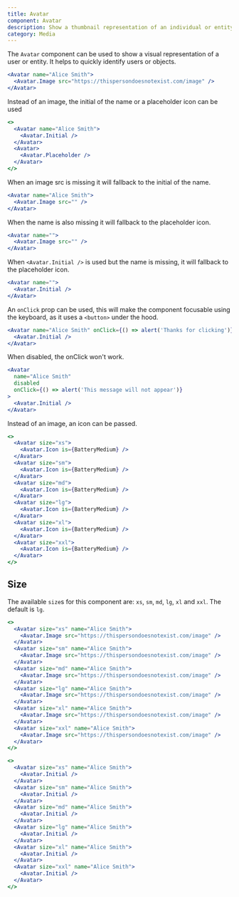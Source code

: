 ```yaml
---
title: Avatar
component: Avatar
description: Show a thumbnail representation of an individual or entity.
category: Media
---
```


The `Avatar` component can be used to show a visual representation of a user or entity. It helps to quickly identify users or objects.

```jsx preview
<Avatar name="Alice Smith">
  <Avatar.Image src="https://thispersondoesnotexist.com/image" />
</Avatar>
```

Instead of an image, the initial of the name or a placeholder icon can be used

```jsx preview
<>
  <Avatar name="Alice Smith">
    <Avatar.Initial />
  </Avatar>
  <Avatar>
    <Avatar.Placeholder />
  </Avatar>
</>
```

When an image src is missing it will fallback to the initial of the name.

```jsx preview
<Avatar name="Alice Smith">
  <Avatar.Image src="" />
</Avatar>
```

When the name is also missing it will fallback to the placeholder icon.

```jsx preview
<Avatar name="">
  <Avatar.Image src="" />
</Avatar>
```

When `<Avatar.Initial />` is used but the name is missing, it will fallback to the placeholder icon.

```jsx preview
<Avatar name="">
  <Avatar.Initial />
</Avatar>
```

An `onClick` prop can be used, this will make the component focusable using the keyboard, as it uses a `<button>` under the hood.

```jsx preview
<Avatar name="Alice Smith" onClick={() => alert('Thanks for clicking')}>
  <Avatar.Initial />
</Avatar>
```

When disabled, the onClick won't work.

```jsx preview
<Avatar
  name="Alice Smith"
  disabled
  onClick={() => alert('This message will not appear')}
>
  <Avatar.Initial />
</Avatar>
```

Instead of an image, an icon can be passed.

```jsx preview
<>
  <Avatar size="xs">
    <Avatar.Icon is={BatteryMedium} />
  </Avatar>
  <Avatar size="sm">
    <Avatar.Icon is={BatteryMedium} />
  </Avatar>
  <Avatar size="md">
    <Avatar.Icon is={BatteryMedium} />
  </Avatar>
  <Avatar size="lg">
    <Avatar.Icon is={BatteryMedium} />
  </Avatar>
  <Avatar size="xl">
    <Avatar.Icon is={BatteryMedium} />
  </Avatar>
  <Avatar size="xxl">
    <Avatar.Icon is={BatteryMedium} />
  </Avatar>
</>
```

## Size

The available `size`s for this component are: `xs`, `sm`, `md`, `lg`, `xl` and `xxl`. The default is `lg`.

```jsx live
<>
  <Avatar size="xs" name="Alice Smith">
    <Avatar.Image src="https://thispersondoesnotexist.com/image" />
  </Avatar>
  <Avatar size="sm" name="Alice Smith">
    <Avatar.Image src="https://thispersondoesnotexist.com/image" />
  </Avatar>
  <Avatar size="md" name="Alice Smith">
    <Avatar.Image src="https://thispersondoesnotexist.com/image" />
  </Avatar>
  <Avatar size="lg" name="Alice Smith">
    <Avatar.Image src="https://thispersondoesnotexist.com/image" />
  </Avatar>
  <Avatar size="xl" name="Alice Smith">
    <Avatar.Image src="https://thispersondoesnotexist.com/image" />
  </Avatar>
  <Avatar size="xxl" name="Alice Smith">
    <Avatar.Image src="https://thispersondoesnotexist.com/image" />
  </Avatar>
</>
```

```jsx preview
<>
  <Avatar size="xs" name="Alice Smith">
    <Avatar.Initial />
  </Avatar>
  <Avatar size="sm" name="Alice Smith">
    <Avatar.Initial />
  </Avatar>
  <Avatar size="md" name="Alice Smith">
    <Avatar.Initial />
  </Avatar>
  <Avatar size="lg" name="Alice Smith">
    <Avatar.Initial />
  </Avatar>
  <Avatar size="xl" name="Alice Smith">
    <Avatar.Initial />
  </Avatar>
  <Avatar size="xxl" name="Alice Smith">
    <Avatar.Initial />
  </Avatar>
</>
```

